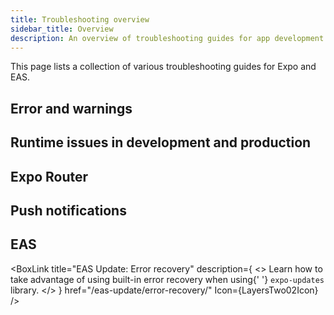 ```yaml
---
title: Troubleshooting overview
sidebar_title: Overview
description: An overview of troubleshooting guides for app development with Expo and EAS.
---
```



This page lists a collection of various troubleshooting guides for Expo and EAS.

## Error and warnings

<BoxLink
  title="View logs"
  description="Learn how to view logs when using Expo CLI to encounter errors and warnings while developing your app."
  href="/workflow/logging/"
  Icon={BookOpen02Icon}
/>

<BoxLink
  title="Errors and warnings"
  description="Learn about Redbox errors and stack traces to help you debug your Expo project."
  href="/debugging/errors-and-warnings/"
  Icon={BookOpen02Icon}
/>

<BoxLink
  title="Common development errors"
  description="A list of common development errors that are encountered by developers using Expo."
  href="/workflow/common-development-errors/"
  Icon={BookOpen02Icon}
/>

<BoxLink
  title='"Application has not been registered" error'
  description="Learn about what the Application has not been registered error means and how to resolve it."
  href="/troubleshooting/application-has-not-been-registered/"
  Icon={BookOpen02Icon}
/>

<BoxLink
  title="Clear bundler caches on macOS and Linux"
  description="Learn how to clear the bundler cache when using Yarn or npm with Expo CLI or React Native CLI on macOS and Linux."
  href="/troubleshooting/clear-cache-macos-linux/"
  Icon={BookOpen02Icon}
/>

<BoxLink
  title="Clear bundler caches on Windows"
  description="Learn how to clear the bundler cache when using Yarn or npm with Expo CLI or React Native CLI on Windows."
  href="/troubleshooting/clear-cache-windows/"
  Icon={BookOpen02Icon}
/>

<BoxLink
  title='"React Native version mismatch" errors'
  description="Learn about what React Native version mismatch means and how to resolve it in an Expo or React Native app."
  href="/troubleshooting/react-native-version-mismatch/"
  Icon={BookOpen02Icon}
/>

## Runtime issues in development and production

<BoxLink
  title="Debugging runtime issues"
  description="Learn about different techniques to debug your native runtime issues in development and production."
  href="/debugging/runtime-issues/"
  Icon={BookOpen02Icon}
/>

<BoxLink
  title="Debugging and profiling tools"
  description="Learn about different tools available to inspect your Expo project at runtime."
  href="/debugging/tools/"
  Icon={BookOpen02Icon}
/>

<BoxLink
  title="Dev tools plugins"
  description="Learn about using dev tools plugins to inspect and debug your Expo project."
  href="/debugging/devtools-plugins/"
  Icon={BookOpen02Icon}
/>

## Expo Router

<BoxLink
  title="Expo Router: Troubleshooting"
  description="A list of common issues with Expo Router setup and how to fix them."
  href="/router/reference/troubleshooting/"
  Icon={RouterLogo}
/>

<BoxLink
  title="Expo Router FAQ"
  description="A list of common questions about Expo Router."
  href="/router/reference/faq/"
  Icon={RouterLogo}
/>

## Push notifications

<BoxLink
  title="Push notifications: Troubleshooting and FAQ"
  description="A collection of common questions about Expo's push notification service."
  href="/push-notifications/faq/"
  Icon={Bell03Icon}
/>

## EAS

<BoxLink
  title="EAS Build: Troubleshooting errors and crashes"
  description="A reference for troubleshooting build errors and crashes when using EAS Build."
  href="/build-reference/troubleshooting/"
  Icon={Cube01Icon}
/>

<BoxLink
  title="EAS Update: Basic debugging"
  description="Learn how to use basic debugging techniques to fix an update issue."
  href="/eas-update/debug/"
  Icon={LayersTwo02Icon}
/>

<BoxLink
  title="EAS Update: Advanced debugging"
  description="Learn advanced strategies on how to debug EAS Update."
  href="/eas-update/debug-advanced/"
  Icon={LayersTwo02Icon}
/>

<BoxLink
  title="EAS Update: Error recovery"
  description={
    <>
      Learn how to take advantage of using built-in error recovery when using{' '}
      <CODE>expo-updates</CODE> library.
    </>
  }
  href="/eas-update/error-recovery/"
  Icon={LayersTwo02Icon}
/>

